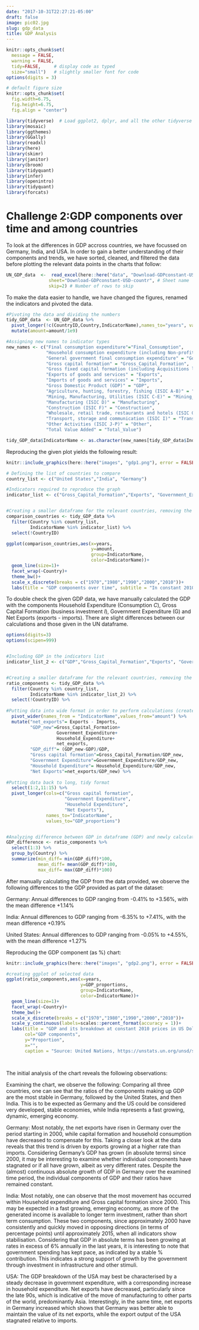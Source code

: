 ```yaml
---
date: "2017-10-31T22:27:21-05:00"
draft: false
image: pic02.jpg
slug: gdp_data
title: GDP Analysis
---
```


```r
knitr::opts_chunk$set(
  message = FALSE, 
  warning = FALSE, 
  tidy=FALSE,     # display code as typed
  size="small")   # slightly smaller font for code
options(digits = 3)

# default figure size
knitr::opts_chunk$set(
  fig.width=6.75, 
  fig.height=6.75,
  fig.align = "center")
```


```r
library(tidyverse)  # Load ggplot2, dplyr, and all the other tidyverse packages
library(mosaic)
library(ggthemes)
library(GGally)
library(readxl)
library(here)
library(skimr)
library(janitor)
library(broom)
library(tidyquant)
library(infer)
library(openintro)
library(tidyquant)
library(forcats)
```


# Challenge 2:GDP components over time and among countries

To look at the differences in GDP accross countries, we have focussed on Germany, India, and USA. In order to gain a better understanding of their components and trends, we have sorted, cleaned, and filtered the data before plotting the relevant data points in the charts that follow:


```r

UN_GDP_data  <-  read_excel(here::here("data", "Download-GDPconstant-USD-countries.xls"), # Excel filename
                sheet="Download-GDPconstant-USD-countr", # Sheet name
                skip=2) # Number of rows to skip

```

To make the data easier to handle, we have changed the figures, renamed the indicators and pivoted the data.

```r

#Pivoting the data and dividing the numbers
tidy_GDP_data  <- UN_GDP_data %>% 
  pivot_longer(!c(CountryID,Country,IndicatorName),names_to="years", values_to="amount") %>%
  mutate(amount=amount/1e9)

#Assigning new names to indicator types
new_names <- c("Final consumption expenditure"="Final_Consumption",
               "Household consumption expenditure (including Non-profit institutions serving households)" = "Household_Expenditure",
               "General government final consumption expenditure" = "Government_Expenditure",
               "Gross capital formation" = "Gross_Capital_Formation",
               "Gross fixed capital formation (including Acquisitions less disposals of valuables)" = "Fixed_Capital_Formation",
               "Exports of goods and services" = "Exports",
               "Imports of goods and services" = "Imports",
               "Gross Domestic Product (GDP)" = "GDP",
               "Agriculture, hunting, forestry, fishing (ISIC A-B)" = "Agriculture, FOrestry, Hunting",
               "Mining, Manufacturing, Utilities (ISIC C-E)" = "Mining_Manufacturing_Utilities",
               "Manufacturing (ISIC D)" = "Manufacturing",
               "Construction (ISIC F)" = "Construction",
               "Wholesale, retail trade, restaurants and hotels (ISIC G-H)" = "Wholesale_Retail_Hospitality",
               "Transport, storage and communication (ISIC I)" = "Transport_Storage_Communication",
               "Other Activities (ISIC J-P)" = "Other",
               "Total Value Added" = "Total_Value")

tidy_GDP_data$IndicatorName <- as.character(new_names[tidy_GDP_data$IndicatorName])
```

Reproducing the given plot yields the following result:

```r
knitr::include_graphics(here::here("images", "gdp1.png"), error = FALSE)
```


```r

# Defining the list of countries to compare
country_list <- c("United States","India", "Germany")

#Indicators required to reproduce the graph
indicator_list <- c("Gross_Capital_Formation","Exports", "Government_Expenditure","Household_Expenditure", "Imports")


#Creating a smaller dataframe for the relevant countries, removing the ID column, filtering for required indicators
comparison_countries <- tidy_GDP_data %>% 
  filter(Country %in% country_list,
         IndicatorName %in% indicator_list) %>% 
  select(!CountryID)

ggplot(comparison_countries,aes(x=years,
                                y=amount,
                                group=IndicatorName,
                                color=IndicatorName))+
  geom_line(size=1)+
  facet_wrap(~Country)+
  theme_bw()+
  scale_x_discrete(breaks = c("1970","1980","1990","2000","2010"))+
  labs(title = "GDP components over time", subtitle = "In constant 2010 USD", col="Components of GDP",y="Billion US$",x="")


```

To double check the given GDP data, we have manually calculated the GDP with the components Household Expenditure (Consumption *C*), Gross Capital Formation (business investment *I*), Government Expenditure (G) and Net Exports (exports - imports). There are slight differences between our calculations and those given in the UN dataframe.


```r
options(digits=3)
options(scipen=999)


#Including GDP in the indicators list
indicator_list_2 <- c("GDP","Gross_Capital_Formation","Exports", "Government_Expenditure","Household_Expenditure", "Imports")


#Creating a smaller dataframe for the relevant countries, removing the ID column, filtering for required indicators
ratio_components <- tidy_GDP_data %>% 
  filter(Country %in% country_list,
         IndicatorName %in% indicator_list_2) %>% 
  select(!CountryID) %>%
  
#Putting data into wide format in order to perform calculations (create GDP_new + proportions)
  pivot_wider(names_from = "IndicatorName",values_from="amount") %>% 
  mutate("net_exports"= Exports - Imports,
         "GDP_new"=Gross_Capital_Formation+
                   Government_Expenditure+ 
                   Household_Expenditure+ 
                   net_exports,
         "GDP_diff"= (GDP_new-GDP)/GDP,
         "Gross capital formation"=Gross_Capital_Formation/GDP_new,
         "Government Expenditure"=Government_Expenditure/GDP_new,
         "Household Expenditure"= Household_Expenditure/GDP_new,
         "Net Exports"=net_exports/GDP_new) %>% 
  
#Putting data back to long, tidy format
  select(1:2,11:15) %>% 
  pivot_longer(cols=c("Gross capital formation",
                      "Government Expenditure",
                      "Household Expenditure",
                      "Net Exports"),
               names_to="IndicatorName",
               values_to="GDP_proportions")


#Analyzing difference between GDP in dataframe (GDP) and newly calculated GDP (GDP_new)
GDP_difference <- ratio_components %>% 
  select(1:3) %>% 
  group_by(Country) %>% 
  summarize(min_diff= min(GDP_diff)*100,
            mean_diff= mean(GDP_diff)*100,
            max_diff= max(GDP_diff)*100)

```


After manually calculating the GDP from the data provided, we observe the following differences to the GDP provided as part of the dataset:

Germany: Annual differences to GDP ranging from -0.41% to +3.56%, with the mean difference +1.14% 

India: Annual differences to GDP ranging from -6.35% to +7.41%, with the mean difference +0.19%

United States: Annual differences to GDP ranging from -0.05% to +4.55%, with the mean difference +1.27%



Reproducing the GDP component (as %) chart:

```r
knitr::include_graphics(here::here("images", "gdp2.png"), error = FALSE)
```


```r


#creating ggplot of selected data
ggplot(ratio_components,aes(x=years,
                            y=GDP_proportions,
                            group=IndicatorName,
                            color=IndicatorName))+
  geom_line(size=1)+
  facet_wrap(~Country)+
  theme_bw()+
  scale_x_discrete(breaks = c("1970","1980","1990","2000","2010"))+
  scale_y_continuous(labels=scales::percent_format(accuracy = 1))+
  labs(title = "GDP and its breakdown at constant 2010 prices in US Dollars",
       col="GDP components",
       y="Proportion",
       x="",
       caption = "Source: United Nations, https://unstats.un.org/unsd/snaama/Downloads")

  
```


The initial analysis of the chart reveals the following observations:  

Examining the chart, we observe the following: 
Comparing all three countries, one can see that the ratios of the components making up GDP are the most stable in Germany, followed by the United States, and then India. This is to be expected as Germany and the US could be considered very developed, stable economies, while India represents a fast growing, dynamic, emerging economy.

Germany:
Most notably, the net exports have risen in Germany over the period starting in 2000, while capital formation and household consumption have decreased to compensate for this. Taking a closer look at the data reveals that this trend is driven by exports growing at a higher rate than imports. Considering Germany’s GDP has grown (in absolute terms) since 2000, it may be interesting to examine whether individual components have stagnated or if all have grown, albeit as very different rates. Despite the (almost) continuous absolute growth of GDP in Germany over the examined time period, the individual components of GDP and their ratios have remained constant.  

India: 
Most notably, one can observe that the most movement has occurred within Household expenditure and Gross capital formation since 2000. This may be expected in a fast growing, emerging economy, as more of the generated income is available to longer term investment, rather than short term consumption. These two components, since approximately 2000 have consistently and quickly moved in opposing directions (in terms of percentage points) until approximately 2015, when all indicators show stabilisation. Considering that GDP in absolute terms has been growing at rates in excess of 6% annually in the last years, it is interesting to note that government spending has kept pace, as indicated by a stable % contribution. This indicates a strong support of growth by the government through investment in infrastructure and other stimuli. 

USA: 
The GDP breakdown of the USA may best be characterised by a steady decrease in government expenditure, with a corresponding increase in household expenditure. Net exports have decreased, particularly since the late 90s, which is indicative of the move of manufacturing to other parts of the world, predominantly Asia. Interestingly, in the same time, net exports in Germany increased which shows that Germany was better able to maintain the value of its net exports, while the export output of the USA stagnated relative to imports. 
